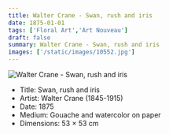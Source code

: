 ```yaml
---
title: Walter Crane - Swan, rush and iris
date: 1875-01-01
tags: ['Floral Art','Art Nouveau']
draft: false
summary: Walter Crane - Swan, rush and iris
images: ['/static/images/10552.jpg']
---
```


![Walter Crane - Swan, rush and iris](/static/images/10552.jpg)

* Title: Swan, rush and iris
* Artist: Walter Crane (1845-1915)
* Date: 1875
* Medium: Gouache and watercolor on paper
* Dimensions: 53 × 53 cm


